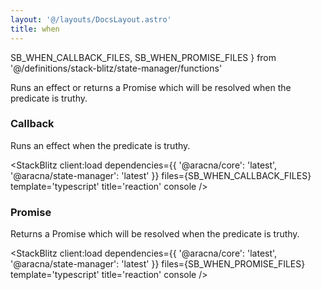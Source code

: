 ```yaml
---
layout: '@/layouts/DocsLayout.astro'
title: when
---
```


  SB_WHEN_CALLBACK_FILES,
  SB_WHEN_PROMISE_FILES
} from '@/definitions/stack-blitz/state-manager/functions'

Runs an effect or returns a Promise which will be resolved when the predicate is truthy.

### Callback

Runs an effect when the predicate is truthy.

<StackBlitz
  client:load
  dependencies={{ '@aracna/core': 'latest', '@aracna/state-manager': 'latest' }}
  files={SB_WHEN_CALLBACK_FILES}
  template='typescript'
  title='reaction'
  console
/>

### Promise

Returns a Promise which will be resolved when the predicate is truthy.

<StackBlitz
  client:load
  dependencies={{ '@aracna/core': 'latest', '@aracna/state-manager': 'latest' }}
  files={SB_WHEN_PROMISE_FILES}
  template='typescript'
  title='reaction'
  console
/>
